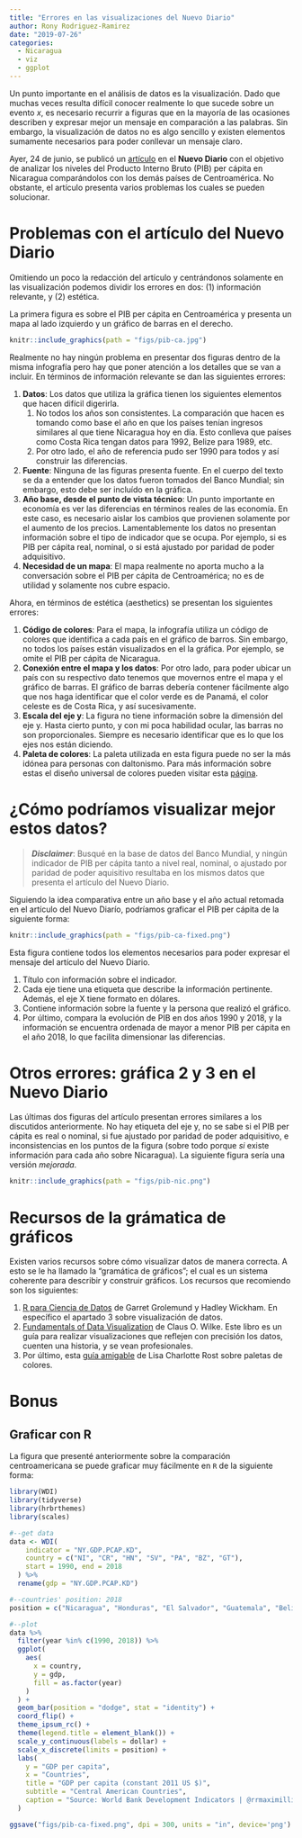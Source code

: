 ---
title: "Errores en las visualizaciones del Nuevo Diario"
author: Rony Rodriguez-Ramirez
date: "2019-07-26"
categories:
  - Nicaragua
  - viz
  - ggplot
---

Un punto importante en el análisis de datos es la visualización. Dado que muchas veces resulta difícil conocer realmente lo que sucede sobre un evento *x*, es necesario recurrir a figuras que en la mayoría de las ocasiones describen y expresar mejor un mensaje en comparación a las palabras. Sin embargo, la visualización de datos no es algo sencillo y existen elementos sumamente necesarios para poder conllevar un mensaje claro.

Ayer, 24 de junio, se publicó un [artículo](https://www.elnuevodiario.com.ni/economia/497166-pib-per-capita-nicaragua-centroamerica/) en el **Nuevo Diario** con el objetivo de analizar los niveles del Producto Interno Bruto (PIB) per cápita en Nicaragua comparándolos con los demás países de Centroamérica. No obstante, el artículo presenta varios problemas los cuales se pueden solucionar.

# Problemas con el artículo del Nuevo Diario
Omitiendo un poco la redacción del artículo y centrándonos solamente en las visualización podemos dividir los errores en dos: (1) información relevante, y (2) estética.

La primera figura es sobre el PIB per cápita en Centroamérica y presenta un mapa al lado izquierdo y un gráfico de barras en el derecho.

```{r, out.width = "70%", echo=FALSE}
knitr::include_graphics(path = "figs/pib-ca.jpg")
```

Realmente no hay ningún problema en presentar dos figuras dentro de la misma infografía pero hay que poner atención a los detalles que se van a incluir. En términos de información relevante se dan las siguientes errores:

1. **Datos**: Los datos que utiliza la gráfica tienen los siguientes elementos que hacen difícil digerirla.
   1. No todos los años son consistentes.  La comparación que hacen es tomando como base el año en que los países tenían ingresos similares al que tiene Nicaragua hoy en día. Esto conlleva que países como Costa Rica tengan datos para 1992, Belize para 1989, etc. 
   2. Por otro lado, el año de referencia pudo ser 1990 para todos y así construir las diferencias.
2. **Fuente**: Ninguna de las figuras presenta fuente. En el cuerpo del texto se da a entender que los datos fueron tomados del Banco Mundial; sin embargo, esto debe ser incluído en la gráfica.
3. **Año base, desde el punto de vista técnico**: Un punto importante en economía es ver las diferencias en términos reales de las economía. En este caso, es necesario aislar los cambios que provienen solamente por el aumento de los precios. Lamentablemente los datos no presentan información sobre el tipo de indicador que se ocupa. Por ejemplo, si es PIB per cápita real, nominal, o si está ajustado por paridad de poder adquisitivo.
4. **Necesidad de un mapa**: El mapa realmente no aporta mucho a la conversación sobre el PIB per cápita de Centroamérica; no es de utilidad y solamente nos cubre espacio.

Ahora, en términos de estética (aesthetics) se presentan los siguientes errores:

1. **Código de colores**: Para el mapa, la infografía utiliza un código de colores que identifica a cada país en el gráfico de barros. Sin embargo, no todos los países están visualizados en el la gráfica. Por ejemplo, se omite el PIB per cápita de Nicaragua.
2. **Conexión entre el mapa y los datos**: Por otro lado, para poder ubicar un país con su respectivo dato tenemos que movernos entre el mapa y el gráfico de barras. El gráfico de barras debería contener fácilmente algo que nos haga identificar que el color verde es de Panamá, el color celeste es de Costa Rica, y así sucesivamente.
3. **Escala del eje y**: La figura no tiene información sobre la dimensión del eje y. Hasta cierto punto, y con mi poca habilidad ocular, las barras no son proporcionales. Siempre es necesario identificar que es lo que los ejes nos están diciendo.
4. **Paleta de colores**: La paleta utilizada en esta figura puede no ser la más idónea para personas con daltonismo. Para más información sobre estas el diseño universal de colores pueden visitar esta [página](https://jfly.uni-koeln.de/color/).

# ¿Cómo podríamos visualizar mejor estos datos?

> __*Disclaimer*__: Busqué en la base de datos del Banco Mundial, y ningún indicador de PIB per cápita tanto a nivel real, nominal, o ajustado por paridad de poder aquisitivo resultaba en los mismos datos que presenta el artículo del Nuevo Diario.

Siguiendo la idea comparativa entre un año base y el año actual retomada en el artículo del Nuevo Diarío, podríamos graficar el PIB per cápita de la siguiente forma: 


```{r, out.width = "70%", echo=FALSE}
knitr::include_graphics(path = "figs/pib-ca-fixed.png")
```

Esta figura contiene todos los elementos necesarios para poder expresar el mensaje del artículo del Nuevo Diario.

1. Título con información sobre el indicador.
2. Cada eje tiene una etiqueta que describe la información pertinente. Además, el eje X tiene formato en dólares.
3. Contiene información sobre la fuente y la persona que realizó el gráfico.
4. Por último, compara la evolución de PIB en dos años 1990 y 2018, y la información se encuentra ordenada de mayor a menor PIB per cápita en el año 2018, lo que facilita dimensionar las diferencias.

# Otros errores: gráfica 2 y 3 en el Nuevo Diario

Las últimas dos figuras del artículo presentan errores similares a los discutidos anteriormente. No hay etiqueta del eje y, no se sabe si el PIB per cápita es real o nominal, si fue ajustado por paridad de poder adquisitivo, e inconsistencias en los puntos de la figura (sobre todo porque *si* existe información para cada año sobre Nicaragua). La siguiente figura sería una versión *mejorada*.

```{r, out.width = "70%", echo=FALSE}
knitr::include_graphics(path = "figs/pib-nic.png")
```

# Recursos de la grámatica de gráficos

Existen varios recursos sobre cómo visualizar datos de manera correcta. A esto se le ha llamado la "gramática de gráficos"; el cual es un sistema coherente para describir y construir gráficos. Los recursos que recomiendo son los siguientes:

1. [R para Ciencia de Datos](https://es.r4ds.hadley.nz/visualizacion-de-datos.html) de Garret Grolemund y Hadley Wickham. En específico el apartado 3 sobre visualización de datos.
2. [Fundamentals of Data Visualization](https://serialmentor.com/dataviz/) de Claus O. Wilke. Este libro es un guía para realizar visualizaciones que reflejen con precisión los datos, cuenten una historia, y se vean profesionales.
3. Por último, esta [guía amigable](https://blog.datawrapper.de/colorguide/) de Lisa Charlotte Rost sobre paletas de colores.

# Bonus

## Graficar con R
La figura que presenté anteriormente sobre la comparación centroamericana se puede graficar muy fácilmente en `R` de la siguiente forma:

```{r, eval=FALSE}
library(WDI) 
library(tidyverse)
library(hrbrthemes)
library(scales)

#--get data
data <- WDI(
    indicator = "NY.GDP.PCAP.KD", 
    country = c("NI", "CR", "HN", "SV", "PA", "BZ", "GT"), 
    start = 1990, end = 2018
  ) %>%  
  rename(gdp = "NY.GDP.PCAP.KD")

#--countries' position: 2018 
position = c("Nicaragua", "Honduras", "El Salvador", "Guatemala", "Belize", "Costa Rica", "Panama")

#--plot
data %>%  
  filter(year %in% c(1990, 2018)) %>%  
  ggplot(
    aes(
      x = country, 
      y = gdp, 
      fill = as.factor(year)
    )
  ) + 
  geom_bar(position = "dodge", stat = "identity") + 
  coord_flip() + 
  theme_ipsum_rc() + 
  theme(legend.title = element_blank()) + 
  scale_y_continuous(labels = dollar) + 
  scale_x_discrete(limits = position) + 
  labs(
    y = "GDP per capita", 
    x = "Countries", 
    title = "GDP per capita (constant 2011 US $)",  
    subtitle = "Central American Countries", 
    caption = "Source: World Bank Development Indicators | @rrmaximilliano"
  ) 

ggsave("figs/pib-ca-fixed.png", dpi = 300, units = "in", device='png')
```
